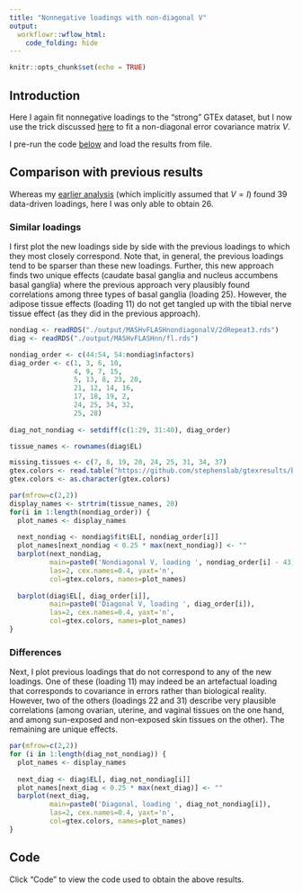 ```yaml
---
title: "Nonnegative loadings with non-diagonal V"
output: 
  workflowr::wflow_html:
    code_folding: hide
---
```


```r
knitr::opts_chunk$set(echo = TRUE)
```

## Introduction

Here I again fit nonnegative loadings to the "strong" GTEx dataset, but I now use the trick discussed [here](https://willwerscheid.github.io/FLASHvestigations/arbitraryV.html)
to fit a non-diagonal error covariance matrix $V$.

I pre-run the code [below](#code) and load the results from file.


## Comparison with previous results

Whereas my [earlier analysis](MASHvFLASHnn.html) (which implicitly assumed that $V = I$) found 39 data-driven loadings, here I was only able to obtain 26. 

### Similar loadings

I first plot the new loadings side by side with the previous loadings to which they most closely correspond. Note that, in general, the previous loadings tend to be sparser than these new loadings. Further, this new approach finds two unique effects (caudate basal ganglia and nucleus accumbens basal ganglia) where the previous approach very plausibly found correlations among three types of basal ganglia (loading 25). However, the adipose tissue effects (loading 11) do not get tangled up with the tibial nerve tissue effect (as they did in the previous approach).

```r
nondiag <- readRDS("./output/MASHvFLASHnondiagonalV/2dRepeat3.rds")
diag <- readRDS("./output/MASHvFLASHnn/fl.rds")

nondiag_order <- c(44:54, 54:nondiag$nfactors)
diag_order <- c(1, 3, 6, 10,
                4, 9, 7, 15,
                5, 13, 8, 23, 20,
                21, 12, 14, 16,
                17, 18, 19, 2,
                24, 25, 34, 32,
                25, 28)
                
diag_not_nondiag <- setdiff(c(1:29, 31:40), diag_order)

tissue_names <- rownames(diag$EL)

missing.tissues <- c(7, 8, 19, 20, 24, 25, 31, 34, 37)
gtex.colors <- read.table("https://github.com/stephenslab/gtexresults/blob/master/data/GTExColors.txt?raw=TRUE", sep = '\t', comment.char = '')[-missing.tissues, 2]
gtex.colors <- as.character(gtex.colors)

par(mfrow=c(2,2))
display_names <- strtrim(tissue_names, 20)
for(i in 1:length(nondiag_order)) {
  plot_names <- display_names
  
  next_nondiag <- nondiag$fit$EL[, nondiag_order[i]]
  plot_names[next_nondiag < 0.25 * max(next_nondiag)] <- ""
  barplot(next_nondiag, 
          main=paste0('Nondiagonal V, loading ', nondiag_order[i] - 43), 
          las=2, cex.names=0.4, yaxt='n',
          col=gtex.colors, names=plot_names)
          
  barplot(diag$EL[, diag_order[i]], 
          main=paste0('Diagonal V, loading ', diag_order[i]), 
          las=2, cex.names=0.4, yaxt='n',
          col=gtex.colors, names=plot_names)
}
```

### Differences

Next, I plot previous loadings that do not correspond to any of the new loadings. One of these (loading 11) may indeed be an artefactual loading that corresponds to covariance in errors rather than biological reality. However, two of the others (loadings 22 and 31) describe very plausible correlations (among ovarian, uterine, and vaginal tissues on the one hand, and among sun-exposed and non-exposed skin tissues on the other). The remaining are unique effects. 

```r
par(mfrow=c(2,2))
for (i in 1:length(diag_not_nondiag)) {
  plot_names <- display_names
  
  next_diag <- diag$EL[, diag_not_nondiag[i]]
  plot_names[next_diag < 0.25 * max(next_diag)] <- ""
  barplot(next_diag, 
          main=paste0('Diagonal, loading ', diag_not_nondiag[i]), 
          las=2, cex.names=0.4, yaxt='n',
          col=gtex.colors, names=plot_names)
}
```


## Code

Click "Code" to view the code used to obtain the above results.
```r
```
